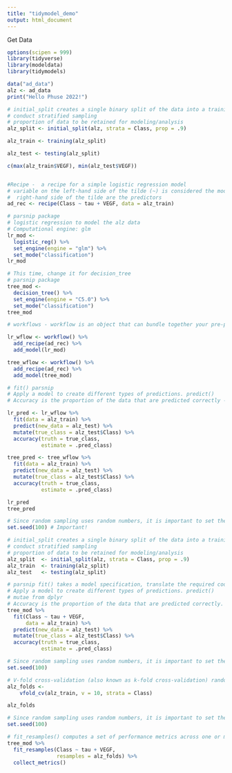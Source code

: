 ```yaml
---
title: "tidymodel_demo"
output: html_document
---
```



Get Data
```r
options(scipen = 999)
library(tidyverse)
library(modeldata)
library(tidymodels)

data("ad_data")
alz <- ad_data
print("Hello Phuse 2022!")
```


```r

# initial_split creates a single binary split of the data into a training set and testing set.
# conduct stratified sampling
# proportion of data to be retained for modeling/analysis
alz_split <- initial_split(alz, strata = Class, prop = .9)

alz_train <- training(alz_split)

alz_test <- testing(alz_split)

c(max(alz_train$VEGF), min(alz_test$VEGF)) 


#Recipe -  a recipe for a simple logistic regression model
# variable on the left-hand side of the tilde (~) is considered the model outcome
#  right-hand side of the tilde are the predictors
ad_rec <- recipe(Class ~ tau + VEGF, data = alz_train)

# parsnip package
# logistic regression to model the alz data
# Computational engine: glm
lr_mod <- 
  logistic_reg() %>% 
  set_engine(engine = "glm") %>% 
  set_mode("classification")
lr_mod
```

```r
# This time, change it for decision_tree
# parsnip package
tree_mod <- 
  decision_tree() %>% 
  set_engine(engine = "C5.0") %>% 
  set_mode("classification")
tree_mod 
```
```r
# workflows - workflow is an object that can bundle together your pre-processing, modeling, and post-processing requests, recipe and parsnip model, these can be combined into a workflow

lr_wflow <- workflow() %>% 
  add_recipe(ad_rec) %>% 
  add_model(lr_mod)

tree_wflow <- workflow() %>% 
  add_recipe(ad_rec) %>% 
  add_model(tree_mod)
```


```r
# fit() parsnip
# Apply a model to create different types of predictions. predict()
# Accuracy is the proportion of the data that are predicted correctly - yardstick

lr_pred <- lr_wflow %>% 
  fit(data = alz_train) %>% 
  predict(new_data = alz_test) %>% 
  mutate(true_class = alz_test$Class) %>% 
  accuracy(truth = true_class, 
           estimate = .pred_class)

tree_pred <- tree_wflow %>% 
  fit(data = alz_train) %>% 
  predict(new_data = alz_test) %>% 
  mutate(true_class = alz_test$Class) %>% 
  accuracy(truth = true_class, 
           estimate = .pred_class)
```

```r
lr_pred
tree_pred
```



```r
# Since random sampling uses random numbers, it is important to set the random number seed.
set.seed(100) # Important!

# initial_split creates a single binary split of the data into a training set and testing set.
# conduct stratified sampling
# proportion of data to be retained for modeling/analysis
alz_split  <- initial_split(alz, strata = Class, prop = .9)
alz_train  <- training(alz_split)
alz_test   <- testing(alz_split)

# parsnip fit() takes a model specification, translate the required code by substituting arguments, and execute the model fit routine
# Apply a model to create different types of predictions. predict()
# mutae from dplyr
# Accuracy is the proportion of the data that are predicted correctly. yardstick
tree_mod %>% 
  fit(Class ~ tau + VEGF, 
      data = alz_train) %>% 
  predict(new_data = alz_test) %>% 
  mutate(true_class = alz_test$Class) %>% 
  accuracy(truth = true_class, 
           estimate = .pred_class)
```


```r
# Since random sampling uses random numbers, it is important to set the random number seed.
set.seed(100)

# V-fold cross-validation (also known as k-fold cross-validation) randomly splits the data into V groups of roughly equal size (called "folds") - rsample
alz_folds <- 
    vfold_cv(alz_train, v = 10, strata = Class)

alz_folds
```



```r
# Since random sampling uses random numbers, it is important to set the random number seed.
set.seed(100)

# fit_resamples() computes a set of performance metrics across one or more resamples. used for fitting a single model+recipe or model+formula combination across many resamples - tune
tree_mod %>% 
  fit_resamples(Class ~ tau + VEGF, 
                resamples = alz_folds) %>% 
  collect_metrics()
```